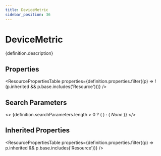 ```yaml
---
title: DeviceMetric
sidebar_position: 36
---
```



# DeviceMetric

<p>{definition.description}</p>

## Properties

<ResourcePropertiesTable properties={definition.properties.filter((p) => !(p.inherited && p.base.includes('Resource')))} />

## Search Parameters

<>
  {definition.searchParameters.length > 0 ? (
    <SearchParamsTable searchParams={definition.searchParameters} />
  ) : (
    <em>None</em>
  )}
</>

## Inherited Properties

<ResourcePropertiesTable properties={definition.properties.filter((p) => p.inherited && p.base.includes('Resource'))} />


